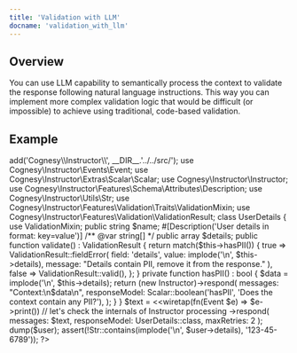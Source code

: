 ---
title: 'Validation with LLM'
docname: 'validation_with_llm'
---

## Overview

You can use LLM capability to semantically process the context to validate
the response following natural language instructions. This way you can
implement more complex validation logic that would be difficult (or impossible)
to achieve using traditional, code-based validation.

## Example

<?php
$loader = require 'vendor/autoload.php';
$loader->add('Cognesy\\Instructor\\', __DIR__.'../../src/');

use Cognesy\Instructor\Events\Event;
use Cognesy\Instructor\Extras\Scalar\Scalar;
use Cognesy\Instructor\Instructor;
use Cognesy\Instructor\Features\Schema\Attributes\Description;
use Cognesy\Instructor\Utils\Str;
use Cognesy\Instructor\Features\Validation\Traits\ValidationMixin;
use Cognesy\Instructor\Features\Validation\ValidationResult;

class UserDetails
{
    use ValidationMixin;

    public string $name;
    #[Description('User details in format: key=value')]
    /** @var string[]  */
    public array $details;

    public function validate() : ValidationResult {
        return match($this->hasPII()) {
            true => ValidationResult::fieldError(
                field: 'details',
                value: implode('\n', $this->details),
                message: "Details contain PII, remove it from the response."
            ),
            false => ValidationResult::valid(),
        };
    }

    private function hasPII() : bool {
        $data = implode('\n', $this->details);
        return (new Instructor)->respond(
            messages: "Context:\n$data\n",
            responseModel: Scalar::boolean('hasPII', 'Does the context contain any PII?'),
        );
    }
}

$text = <<<TEXT
    My name is Jason. I am is 25 years old. I am developer.
    My phone number is +1 123 34 45 and social security number is 123-45-6789
    TEXT;

$user = (new Instructor)
    ->wiretap(fn(Event $e) => $e->print()) // let's check the internals of Instructor processing
    ->respond(
        messages: $text,
        responseModel: UserDetails::class,
        maxRetries: 2
    );

dump($user);

assert(!Str::contains(implode('\n', $user->details), '123-45-6789'));
?>
```
